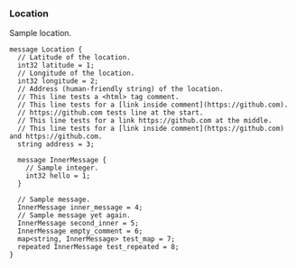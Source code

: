 <Definition>

<DefinitionHeader name="message">

### Location

</DefinitionHeader>

Sample location.

```protosaurus--location.v1.Location
message Location {
  // Latitude of the location.
  int32 latitude = 1;
  // Longitude of the location.
  int32 longitude = 2;
  // Address (human-friendly string) of the location.
  // This line tests a <html> tag comment.
  // This line tests for a [link inside comment](https://github.com).
  // https://github.com tests line at the start.
  // This line tests for a link https://github.com at the middle.
  // This line tests for a [link inside comment](https://github.com) and https://github.com.
  string address = 3;

  message InnerMessage {
    // Sample integer.
    int32 hello = 1;
  }

  // Sample message.
  InnerMessage inner_message = 4;
  // Sample message yet again.
  InnerMessage second_inner = 5;
  InnerMessage empty_comment = 6;
  map<string, InnerMessage> test_map = 7;
  repeated InnerMessage test_repeated = 8;
}
```

</Definition>
